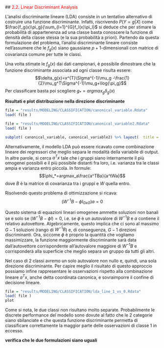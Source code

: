 ##<a name="22_LDA" style="pointer-events: none; cursor: default;" ><font color="red"> 2.2. Linear Discriminant Analysis</font></a>

L'analisi discriminante lineare (LDA) consiste in un tentativo alternativo di costruire una funzione discriminante. Infatti, riscrivendo $P(Y=g|X)$ come $\frac{f_g(x)\pi_g}{\sum_{l=1}^{G}f_l(x)\pi_l}$ si deduce che per stimare la probabilità di appartenenza ad una classe basta conoscere la funzione di densità della classe stessa (e la sua probabilità a priori). Partendo da questa formulazione del problema, l'analisi discriminante lineare consiste nell'assumere che le $f_g(x)$ siano gaussiane $p+1$-dimensionali con matrice di covarianza comune per tutte le classi. 

Una volta stimate le $f_g(x)$ dai dati campionari, è possibile dimostrare che la funzione discriminante associata ad ogni classe risulta essere: 
$$\delta_g(x)=x^{T}\Sigma^{-1}\mu_g -\frac{1}{2}\mu_g^T\Sigma^{-1}\mu_g+\log{\pi_g}$$
Per classificare basta poi scegliere $g_*=argmax_g\delta_g(x)$

**Risultati e plot distribuzione nella direzione discriminante**

```r
file = "results/MODELING/CLASSIFICATION/canonical_variable.Rdata"
load( file )

file = "results/MODELING/CLASSIFICATION/canonical_variable2.Rdata"
load( file )

subplot( canonical_variable, canonical_variable2) %>% layout(  title = 'Variabile Canonica')

```



Alternativamente, il modello LDA può essere ricavato come combinazione lineare dei regressori che meglio separa le modalità della variabile di output. In altre parole, si cerca $a^Tx$ tale che i gruppi siano internamente il più omogenei possibili e il più possibile distanti fra loro, i.e. varianza tra le classi ampia e varianza entro piccola. In formule: $$\phi_*=argmax_a\frac{a^TBa}{a^tWa}$$
dove $B$ è la matrice di covarianza tra i gruppi e $W$ quella entro.

Risolvendo questo problema di ottimizzazione si ricava:
$$(W^{-1}B-\phi I_{G x G})a=0$$

Questo sistema di equazioni lineari omogenee ammette soluzioni non banali se e solo se $(W^{-1}B-\phi I)=0$, i.e. se $\phi$ è un autovalore di $W^{-1}B$ e $a$ contiene il relativo autovettore. Algebricamente, questo implica che ci sono al massimo $G-1$ soluzioni (rango di $W^{-1}B$) e, di conseguenza, $G-1$ direzioni discriminanti. Ora, siccome $\phi$ è proprio la quantità che vogliamo massimizzare, la funzione maggiormente discriminante sarà data dall'autovettore corrispondente all'autovalore maggiore di $W^{-1}B$ e corrisponderà alla superficie che meglio separa un gruppo da tutti gli altri.

Nel caso di 2 classi avremo un solo autovalore non nullo e, quindi, una sola direzione discriminante. Per capire meglio il risultato di questo approccio possiamo infine rappresentare le osservazioni rispetto alla combinazione lineare $a^Tx$, anche detta coordinata canonica, e sovraimporre il confine di decisione lineare.

```r
file = "results/MODELING/CLASSIFICATION/lda_line_1_vs_0.Rdata"
load( file )
plot
```
Come si nota, le due classi non risultano molto separate. Probabilmente le discrete performance del modello sono dovute al fatto che le 2 categorie siano sbilanciate e che questa funzione discriminante permetta di classificare correttamente la maggior parte delle osservazioni di classe 1 in eccesso.

**verifica che le due formulazioni siano uguali**
